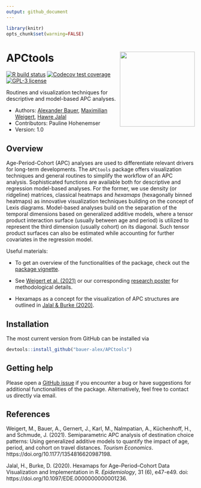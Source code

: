 ```yaml
---
output: github_document
---
```


```r
library(knitr)
opts_chunk$set(warning=FALSE)
```

# APCtools <img src="man/figures/hex-sticker/hex-sticker.svg" align="right" width="200"/>

<!-- badges: start -->
[![R build status](https://github.com/bauer-alex/APCtools/workflows/R-CMD-check/badge.svg)](https://github.com/bauer-alex/APCtools/actions)
[![Codecov test coverage](https://codecov.io/gh/bauer-alex/APCtools/branch/main/graph/badge.svg?token=KrjDYWRi2W)](https://codecov.io/gh/bauer-alex/APCtools)
[![GPL-3 license](https://img.shields.io/badge/license-GPL--3.0-brightgreen.svg)](https://opensource.org/licenses/GPL-3.0)
<!-- badges: end -->

Routines and visualization techniques for descriptive and model-based APC analyses.

* Authors: [Alexander Bauer](https://www.en.stablab.stat.uni-muenchen.de/people/doktoranden/bauer1/index.html), [Maximilian Weigert](https://www.en.stablab.stat.uni-muenchen.de/people/doktoranden/weigert/index.html), [Hawre Jalal](https://www.publichealth.pitt.edu/home/directory/hawre-jalal)
* Contributors: Pauline Hohenemser
* Version: 1.0


## Overview

Age-Period-Cohort (APC) analyses are used to differentiate relevant drivers for
long-term developments. The `APCtools` package offers visualization techniques
and general routines to simplify the workflow of an APC analysis. Sophisticated
functions are available both for descriptive and regression model-based analyses.
For the former, we use density (or ridgeline) matrices, classical heatmaps and
*hexamaps* (hexagonally binned heatmaps) as innovative visualization techniques
building on the concept of Lexis
diagrams. Model-based analyses build on the separation of the temporal dimensions
based on generalized additive models, where a tensor product interaction surface
(usually between age and period) is utilized to represent the third dimension
(usually cohort) on its diagonal. Such tensor product surfaces can also be
estimated while accounting for further covariates in the regression model.

Useful materials:

* To get an overview of the functionalities of the package, check out the
[package vignette](https://bauer-alex.github.io/APCtools/articles/main_functionality.html).

* See [Weigert et al. (2021)](https://doi.org/10.1177/1354816620987198) or
our corresponding [research poster](https://www.researchgate.net/publication/353852226_Visualization_techniques_for_semiparametric_APC_analysis_Using_Generalized_Additive_Models_to_examine_touristic_travel_distances)
for methodological details.
    
* Hexamaps as a concept for the visualization of APC structures are outlined in
[Jalal & Burke (2020)](https://doi.org/10.1097/EDE.0000000000001236).


## Installation

The most current version from GitHub can be installed via
```r
devtools::install_github("bauer-alex/APCtools")
```


## Getting help

Please open a [GitHub issue](https://github.com/bauer-alex/APCtools/issues)
if you encounter a bug or have suggestions for additional functionalities of
the package.
Alternatively, feel free to contact us directly via email.


## References

Weigert, M., Bauer, A., Gernert, J., Karl, M., Nalmpatian, A., Küchenhoff, H.,
and Schmude, J. (2021). Semiparametric APC analysis of destination choice
patterns: Using generalized additive models to quantify the impact of age,
period, and cohort on travel distances. *Tourism Economics*.
https://doi.org/10.1177/1354816620987198.

Jalal, H., Burke, D. (2020). Hexamaps for Age–Period–Cohort Data Visualization
and Implementation in R. *Epidemiology*, 31 (6), e47-e49. doi: https://doi.org/10.1097/EDE.0000000000001236.
